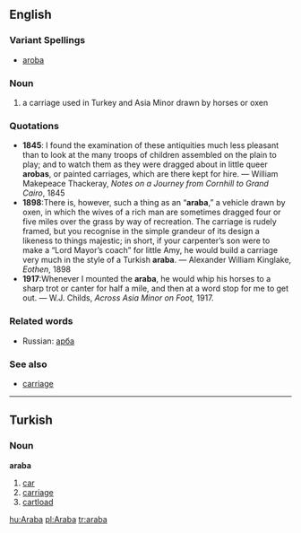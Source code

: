 ==English==
===Variant Spellings===
*[[aroba]]
===Noun===
#a carriage used in Turkey and Asia Minor drawn by horses or oxen
===Quotations===
*'''1845''': I found the examination of these antiquities much less pleasant than to look at the many troops of children assembled on the plain to play; and to watch them as they were dragged about in little queer '''arobas''', or painted carriages, which are there kept for hire. &mdash; William Makepeace Thackeray, ''Notes on a Journey from Cornhill to Grand Cairo'', 1845
*'''1898''':There is, however, such a thing as an “'''araba''',” a vehicle drawn by oxen, in which the wives of a rich man are sometimes dragged four or five miles over the grass by way of recreation. The carriage is rudely framed, but you recognise in the simple grandeur of its design a likeness to things majestic; in short, if your carpenter’s son were to make a “Lord Mayor’s coach” for little Amy, he would build a carriage very much in the style of a Turkish '''araba'''. &mdash; Alexander William Kinglake, ''Eothen'', 1898
*'''1917''':Whenever I mounted the '''araba''', he would whip his horses to a sharp trot or canter for half a mile, and then at a word stop for me to get out. &mdash; W.J. Childs, ''Across Asia Minor on Foot,'' 1917. 

===Related words===
*Russian: [[арба]]

===See also===
*[[carriage]]

----
==Turkish==
===Noun===
'''araba'''

#[[car]]
#[[carriage]]
#[[cartload]]

[[hu:Araba]]
[[pl:Araba]]
[[tr:araba]]